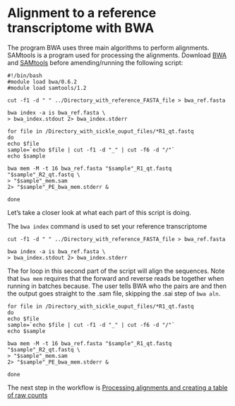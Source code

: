 # Alignment to a reference transcriptome with BWA

The program BWA uses three main algorithms to perform alignments. SAMtools is a program used for processing the alignments. Download [BWA][1] and [SAMtools][2] before amending/running the following script:

```
#!/bin/bash
#module load bwa/0.6.2
#module load samtools/1.2

cut -f1 -d " " ../Directory_with_reference_FASTA_file > bwa_ref.fasta

bwa index -a is bwa_ref.fasta \
> bwa_index.stdout 2> bwa_index.stderr

for file in /Directory_with_sickle_ouput_files/*R1_qt.fastq
do
echo $file
sample=`echo $file | cut -f1 -d "_" | cut -f6 -d "/"` 
echo $sample

bwa mem -M -t 16 bwa_ref.fasta "$sample"_R1_qt.fastq "$sample"_R2_qt.fastq \
> "$sample"_mem.sam
2> "$sample"_PE_bwa_mem.stderr &

done
```
Let's take a closer look at what each part of this script is doing.

The ```bwa index``` command is used to set your reference transcriptome

```
cut -f1 -d " " ../Directory_with_reference_FASTA_file > bwa_ref.fasta

bwa index -a is bwa_ref.fasta \
> bwa_index.stdout 2> bwa_index.stderr

```
The for loop in this second part of the script will align the sequences. Note that ```bwa mem``` requires that the forward and reverse reads be together when running in batches because. The user tells BWA who the pairs are and then the output goes straight to the .sam file, skipping the .sai step of ```bwa aln```.

```
for file in /Directory_with_sickle_ouput_files/*R1_qt.fastq
do
echo $file
sample=`echo $file | cut -f1 -d "_" | cut -f6 -d "/"` 
echo $sample

bwa mem -M -t 16 bwa_ref.fasta "$sample"_R1_qt.fastq "$sample"_R2_qt.fastq \
> "$sample"_mem.sam
2> "$sample"_PE_bwa_mem.stderr &

done
```
The next step in the workflow is [Processing alignments and creating a table of raw counts][3]  

[1]:https://github.com/lh3/bwa  
[2]:https://github.com/samtools/samtools  
[3]:https://github.com/lkomoro/RNA-Seq-Workflow/blob/master/processing_alignments.Rmd  